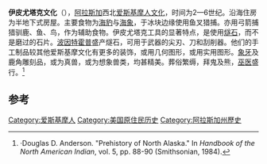 {{Coord|68|20|35|N|166|49|20|W|display=title}}
{{Infobox Former Country
|native_name = 伊皮尤塔克文化
|conventional_long_name = 
|common_name = 
|continent = 北美洲
|region    = 
|country   = 美国
|era       = 前哥伦布时期
|status    = 文化
|date_pre    = 
|year_start = 2世纪
|year_end    = 6世纪
|event_pre   = 
|p1          = 
|flag_p1 =
|s1          = 
|flag_s1 = 
|image_map    = Ipiutak Site.jpg|thumb|right|190px|
|image_map_caption  = 伊皮尤塔克文化遗址
|capital          = |}}

'''伊皮尤塔克文化'''（{{lang-en|Ipiutak culture}}），[[阿拉斯加|阿拉斯加]]西北[[爱斯基摩人|爱斯基摩人]][[文化|文化]]，时间为2—6世纪。沿海住房为半地下式房屋。主要食物为[[海豹|海豹]]与[[海象|海象]]，于冰块边缘使用鱼叉猎捕。亦用弓箭捕猎驯鹿、鱼、鸟，作为辅助食物。伊皮尤塔克工具的显著特点，是使用[[燧石|燧石]]，而不是磨过的石片。[[波因特霍普|波因特霍普]]盛产燧石，可用于武器的尖刃、刀和刮削器。他们的手工制品较其他爱斯基摩文化有更多的装饰，或用几何图形，或用实用图形。[[象牙|象牙]]及鹿角雕刻品，或为真兽，或为想象兽类，均甚精美。葬俗繁缛，拜鬼及熊，[[巫医|巫医]]盛行。<ref>·Douglas D. Anderson. "Prehistory of North Alaska." In ''Handbook of the North American Indian'', vol. 5, pp. 88-90 (Smithsonian, 1984).</ref>

==参考==
{{Reflist|2}}

[[Category:爱斯基摩人|Category:爱斯基摩人]]
[[Category:美国原住民历史|Category:美国原住民历史]]
[[Category:阿拉斯加州歷史|Category:阿拉斯加州歷史]]